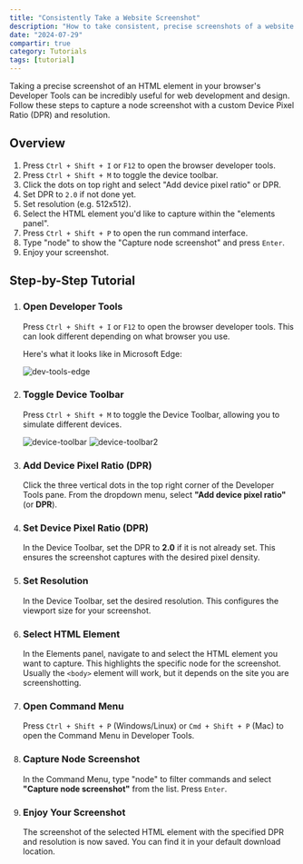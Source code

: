 ```yaml
---
title: "Consistently Take a Website Screenshot"
description: "How to take consistent, precise screenshots of a website."
date: "2024-07-29"
compartir: true
category: Tutorials
tags: [tutorial]
---
```



Taking a precise screenshot of an HTML element in your browser's Developer Tools can be incredibly useful for web development and design. Follow these steps to capture a node screenshot with a custom Device Pixel Ratio (DPR) and resolution.

## Overview

1. Press `Ctrl + Shift + I` or `F12` to open the browser developer tools.
2. Press `Ctrl + Shift + M` to toggle the device toolbar.
3. Click the dots on top right and select "Add device pixel ratio" or DPR.
4. Set DPR to `2.0` if not done yet.
5. Set resolution (e.g. 512x512).
6. Select the HTML element you'd like to capture within the "elements panel".
7. Press `Ctrl + Shift + P` to open the run command interface.
8. Type "node" to show the "Capture node screenshot" and press `Enter`.
9. Enjoy your screenshot.

## Step-by-Step Tutorial

<Steps>

1. ### Open Developer Tools

    Press `Ctrl + Shift + I` or `F12` to open the browser developer tools. This can look different depending on what browser you use.

    Here's what it looks like in Microsoft Edge:

    ![dev-tools-edge](https://bear-images.sfo2.cdn.digitaloceanspaces.com/database-1719509556.png)


2. ### Toggle Device Toolbar

    Press `Ctrl + Shift + M` to toggle the Device Toolbar, allowing you to simulate different devices.

    ![device-toolbar](https://bear-images.sfo2.cdn.digitaloceanspaces.com/database-1719509661.png)
    ![device-toolbar2](https://bear-images.sfo2.cdn.digitaloceanspaces.com/database-1719509820.png)


3. ### Add Device Pixel Ratio (DPR)

    Click the three vertical dots in the top right corner of the Developer Tools pane. From the dropdown menu, select **"Add device pixel ratio"** (or **DPR**).


4. ### Set Device Pixel Ratio (DPR)

    In the Device Toolbar, set the DPR to **2.0** if it is not already set. This ensures the screenshot captures with the desired pixel density.


5. ### Set Resolution

    In the Device Toolbar, set the desired resolution. This configures the viewport size for your screenshot.


6. ### Select HTML Element

    In the Elements panel, navigate to and select the HTML element you want to capture. This highlights the specific node for the screenshot. Usually the `<body>` element will work, but it depends on the site you are screenshotting.


7. ### Open Command Menu

    Press `Ctrl + Shift + P` (Windows/Linux) or `Cmd + Shift + P` (Mac) to open the Command Menu in Developer Tools.


8. ### Capture Node Screenshot

    In the Command Menu, type "node" to filter commands and select **"Capture node screenshot"** from the list. Press `Enter`.


9. ### Enjoy Your Screenshot

    The screenshot of the selected HTML element with the specified DPR and resolution is now saved. You can find it in your default download location.

</Steps>
